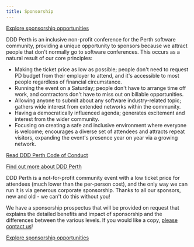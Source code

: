 ```yaml
---
title: Sponsorship
---
```


[Explore sponsorship opportunities](mailto:sponsorship@dddperth.com)

DDD Perth is an inclusive non-profit conference for the Perth software community, providing a unique opportunity to sponsors because we attract people that don't normally go to software conferences. This occurs as a natural result of our core principles:

- Making the ticket price as low as possible; people don't need to request PD budget from their employer to attend, and it's accessible to most people regardless of financial circumstance.
- Running the event on a Saturday; people don't have to arrange time off work, and contractors don't have to miss out on billable opportunities.
- Allowing anyone to submit about any software industry-related topic; gathers wide interest from extended networks within the community.
- Having a democratically influenced agenda; generates excitement and interest from the wider community.
- Focusing on creating a safe and inclusive environment where everyone is welcome; encourages a diverse set of attendees and attracts repeat visitors, expanding the event's presence year on year via a growing network.

[Read DDD Perth Code of Conduct](/code-of-conduct)

[Find out more about DDD Perth](/about)

DDD Perth is a not-for-profit community event with a low ticket price for attendees (much lower than the per-person cost), and the only way we can run it is via generous corporate sponsorship. Thanks to all our sponsors, new and old - we can't do this without you!

We have a sponsorship prospectus that will be provided on request that explains the detailed benefits and impact of sponsorship and the differences between the various levels. If you would like a copy, [please contact us](mailto:sponsorship@dddperth.com)!

[Explore sponsorship opportunities](mailto:sponsorship@dddperth.com)
